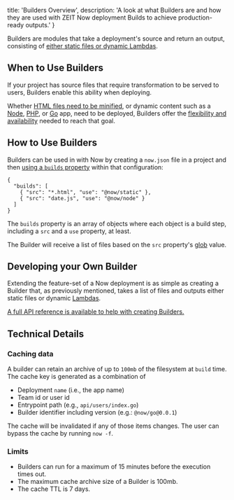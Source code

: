 
  title: 'Builders Overview',
  description: 'A look at what Builders are and how they are used with ZEIT Now deployment Builds to achieve production-ready outputs.'
}

Builders are modules that take a deployment's source and return an output, consisting of [either static files or dynamic Lambdas](/docs/v2/deployments/builds#sources-and-outputs).

## When to Use Builders

If your project has source files that require transformation to be served to users, Builders enable this ability when deploying.

Whether [HTML files need to be minified](/docs/v2/deployments/official-builders/html-minifier-now-html-minifier), or dynamic content such as a [Node](/docs/v2/deployments/official-builders/node-js-now-node), [PHP](/docs/v2/deployments/official-builders/php-now-php), or [Go](/docs/v2/deployments/official-builders/go-now-go) app, need to be deployed, Builders offer the [flexibility and availability](/docs/v2/deployments/builders/developer-guide) needed to reach that goal.

## How to Use Builders

Builders can be used in with Now by creating a `now.json` file in a project and then [using a `builds` property](/docs/v2/deployments/builds) within that configuration:

```
{
  "builds": [
    { "src": "*.html", "use": "@now/static" },
    { "src": "date.js", "use": "@now/node" }
  ]
}
```

The `builds` property is an array of objects where each object is a build step, including a `src` and a `use` property, at least.

The Builder will receive a list of files based on the `src` property's [glob](https://en.wikipedia.org/wiki/Glob_(programming)) value.

## Developing your Own Builder

Extending the feature-set of a Now deployment is as simple as creating a Builder that, as previously mentioned, takes a list of files and outputs either static files or dynamic [Lambdas](/docs/v2/deployments/concepts/lambdas).

[A full API reference is available to help with creating Builders.](/docs/v2/deployments/builders/developer-guide)

## Technical Details

### Caching data

A builder can retain an archive of up to `100mb` of the filesystem at `build` time. The cache key is generated as a combination of

- Deployment `name` (i.e., the app name)
- Team id or user id
- Entrypoint path (e.g., `api/users/index.go`)
- Builder identifier including version (e.g.: `@now/go@0.0.1`)

The cache will be invalidated if any of those items changes. The user can bypass the cache by running `now -f`.

### Limits

- Builders can run for a maximum of 15 minutes before the execution times out.
- The maximum cache archive size of a Builder is 100mb.
- The cache TTL is 7 days.

